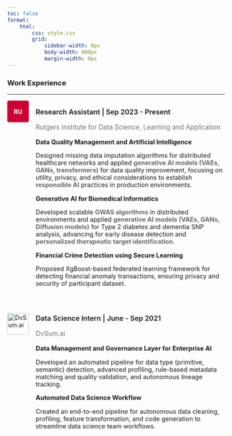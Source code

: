```yaml
---
toc: false
format:
    html:
        css: style.css
        grid:
            sidebar-width: 0px
            body-width: 800px
            margin-width: 0px
---
```


```{=html}
<style>
.project p:has(strong) { margin-bottom: 0.25rem !important; }
.experience-container { 
  font-size: 0.9rem !important; 
}
.highlight-tech { font-weight: bold; color: rgb(105, 106, 108); }

.experience-item {
  display: flex;
  gap: 1rem;
  margin-bottom: 2rem;
}

.company-logo {
  flex-shrink: 0;
  width: 50px;
  height: 50px;
}

.company-logo img {
  width: 100%;
  height: 100%;
  object-fit: contain;
  border-radius: 4px;
}

.experience-content {
  flex: 1;
}

.experience-header {
  margin-bottom: 1rem;
}

.position-line {
  font-weight: 600;
  font-size: 1.0rem;
  margin-bottom: 0.25rem;
}

.company-line {
  color: #6c757d;
  font-size: 0.95rem;
}

.company-line a {
  color: #6c757d;
  text-decoration: none;
}

.company-line a:hover {
  text-decoration: underline;
}
</style>
```

```{=html}
<!-- ## Education

:::: experience-container
::: project

**Rutgers Business School, Ph.D.** | 2020-2026

Information Technology, Advisor: Dr. Jaideep Vaidya

**University of Southern California, M.S.** | 2018-2020

Computer Science, Advisor: Dr. Jianhua Zhao

**Zhejiang University, B.S.** | 2013-2017

Physics | 1st class merit (top 5%)

:::
:::: -->
```

### Work Experience

------------------------------------------------------------------------

::::::::::: experience-item
:::: company-logo
::: {style="width: 50px; height: 50px; background-color: #CC0033; border-radius: 4px; display: flex; align-items: center; justify-content: center; color: white; font-weight: bold; font-size: 14px;"}
RU
:::
::::

:::::::: experience-content
::::: experience-header
::: position-line
Research Assistant \| Sep 2023 - Present
:::

::: company-line
<a href="https://sites.rutgers.edu/idsla/" target="_blank">Rutgers Institute for Data Science, Learning and Application</a>
:::
:::::

:::: experience-container
::: project
**Data Quality Management and Artificial Intelligence**

Designed missing data imputation algorithms for distributed healthcare networks and applied [generative AI models (VAEs, GANs, transformers)]{.highlight-tech} for data quality improvement, focusing on utility, privacy, and ethical considerations to establish [responsible AI]{.highlight-tech} practices in production environments.

**Generative AI for Biomedical Informatics**

Developed scalable [GWAS algorithms]{.highlight-tech} in distributed environments and applied [generative AI models (VAEs, GANs, Diffusion models)]{.highlight-tech} for Type 2 diabetes and dementia SNP analysis, advancing for early disease detection and [personalized therapeutic target identification]{.highlight-tech}.

**Financial Crime Detection using Secure Learning**

Proposed XgBoost-based federated learning framework for detecting financial anomaly transactions, ensuring privacy and security of participant dataset.
:::
::::
::::::::
:::::::::::

:::::::::: experience-item
::: company-logo
<img src="images/dvsum.jfif" alt="DvSum.ai"/>
:::

:::::::: experience-content
::::: experience-header
::: position-line
Data Science Intern \| June - Sep 2021
:::

::: company-line
<a href="https://dvsum.ai/" target="_blank">DvSum.ai</a>
:::
:::::

:::: experience-container
::: project
**Data Management and Governance Layer for Enterprise AI**

Developed an automated pipeline for data type (primitive, semantic) detection, advanced profiling, rule-based metadata matching and quality validation, and autonomous lineage tracking.

**Automated Data Science Workflow**

Created an end-to-end pipeline for autonomous data cleaning, profiling, feature transformation, and code generation to streamline data science team workflows.
:::
::::
::::::::
::::::::::